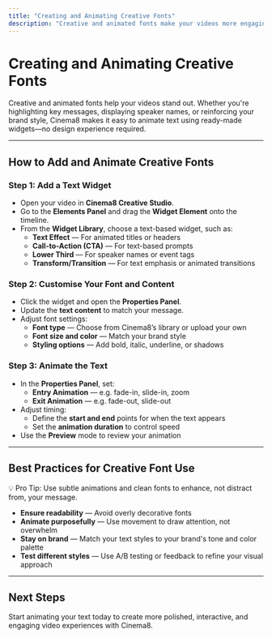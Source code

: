 ```yaml
---
title: "Creating and Animating Creative Fonts"
description: "Creative and animated fonts make your videos more engaging and visually appealing. Draw attention to key messages and reinforce your branding using Cinema8’s pre-designed text widgets."
---
```



# Creating and Animating Creative Fonts

Creative and animated fonts help your videos stand out. Whether you're highlighting key messages, displaying speaker names, or reinforcing your brand style, Cinema8 makes it easy to animate text using ready-made widgets—no design experience required.

---

## How to Add and Animate Creative Fonts

<Steps>

### Step 1: Add a Text Widget

- Open your video in **Cinema8 Creative Studio**.
- Go to the **Elements Panel** and drag the **Widget Element** onto the timeline.
- From the **Widget Library**, choose a text-based widget, such as:
  - **Text Effect** — For animated titles or headers
  - **Call-to-Action (CTA)** — For text-based prompts
  - **Lower Third** — For speaker names or event tags
  - **Transform/Transition** — For text emphasis or animated transitions

### Step 2: Customise Your Font and Content

- Click the widget and open the **Properties Panel**.
- Update the **text content** to match your message.
- Adjust font settings:
  - **Font type** — Choose from Cinema8’s library or upload your own
  - **Font size and color** — Match your brand style
  - **Styling options** — Add bold, italic, underline, or shadows

### Step 3: Animate the Text

- In the **Properties Panel**, set:
  - **Entry Animation** — e.g. fade-in, slide-in, zoom
  - **Exit Animation** — e.g. fade-out, slide-out
- Adjust timing:
  - Define the **start and end** points for when the text appears
  - Set the **animation duration** to control speed
- Use the **Preview** mode to review your animation

</Steps>

---

## Best Practices for Creative Font Use

<Callout type="info">
💡 Pro Tip: Use subtle animations and clean fonts to enhance, not distract from, your message.
</Callout>

- **Ensure readability** — Avoid overly decorative fonts
- **Animate purposefully** — Use movement to draw attention, not overwhelm
- **Stay on brand** — Match your text styles to your brand's tone and color palette
- **Test different styles** — Use A/B testing or feedback to refine your visual approach

---

## Next Steps

Start animating your text today to create more polished, interactive, and engaging video experiences with Cinema8.
